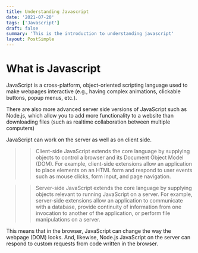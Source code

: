 ```yaml
---
title: Understanding Javascript
date: '2021-07-20'
tags: ['Javascript']
draft: false
summary: 'This is the introduction to understanding javascript'
layout: PostSimple
---
```


# What is Javascript

JavaScript is a cross-platform, object-oriented scripting language used to make webpages interactive (e.g., having complex animations, clickable buttons, popup menus, etc.).

There are also more advanced server side versions of JavaScript such as Node.js, which allow you to add more functionality to a website than downloading files (such as realtime collaboration between multiple computers)

JavaScript can work on the server as well as on client side.

> > Client-side JavaScript extends the core language by supplying objects to control a browser and its Document Object Model (DOM).
> > For example, client-side extensions allow an application to place elements on an HTML form and respond to user events such as mouse clicks, form input, and page navigation.

> > Server-side JavaScript extends the core language by supplying objects relevant to running JavaScript on a server.
> > For example, server-side extensions allow an application to communicate with a database, provide continuity of information from one invocation to another of the application, or perform file manipulations on a server.

This means that in the browser, JavaScript can change the way the webpage (DOM) looks. And, likewise, Node.js JavaScript on the server can respond to custom requests from code written in the browser.
